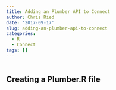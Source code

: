 ```yaml
---
title: Adding an Plumber API to Connect
author: Chris Ried
date: '2017-09-17'
slug: adding-an-plumber-api-to-connect
categories:
  - R
  - Connect
tags: []
---
```


```r

```

## Creating a Plumber.R file 